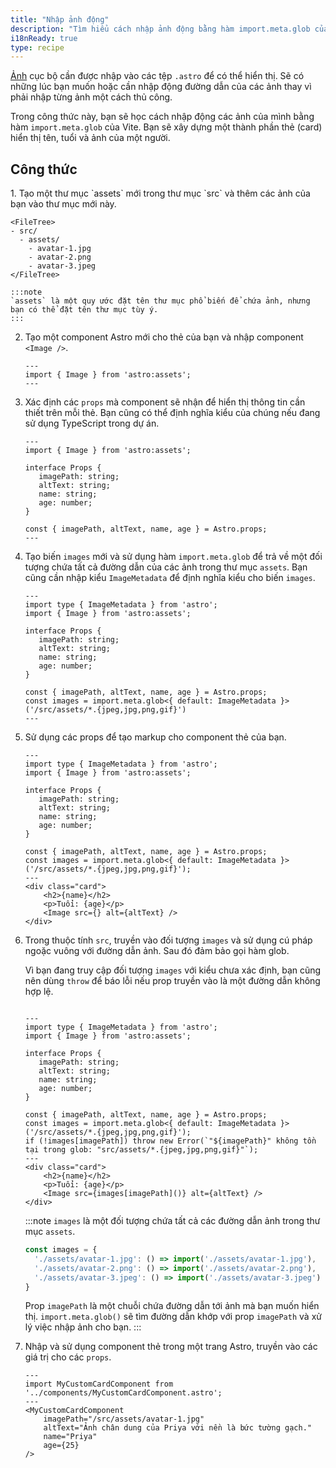 ```yaml
---
title: "Nhập ảnh động"
description: "Tìm hiểu cách nhập ảnh động bằng hàm import.meta.glob của Vite."
i18nReady: true
type: recipe
---
```


[Ảnh](/vi/guides/images/) cục bộ cần được nhập vào các tệp `.astro` để có thể hiển thị. Sẽ có những lúc bạn muốn hoặc cần nhập động đường dẫn của các ảnh thay vì phải nhập từng ảnh một cách thủ công.

Trong công thức này, bạn sẽ học cách nhập động các ảnh của mình bằng hàm `import.meta.glob` của Vite. Bạn sẽ xây dựng một thành phần thẻ (card) hiển thị tên, tuổi và ảnh của một người.

## Công thức

<Steps>
1. Tạo một thư mục `assets` mới trong thư mục `src` và thêm các ảnh của bạn vào thư mục mới này.

    <FileTree>
    - src/
      - assets/
        - avatar-1.jpg
        - avatar-2.png
        - avatar-3.jpeg
    </FileTree>

    :::note
    `assets` là một quy ước đặt tên thư mục phổ biến để chứa ảnh, nhưng bạn có thể đặt tên thư mục tùy ý.
    ::: 

2. Tạo một component Astro mới cho thẻ của bạn và nhập component `<Image />`.

    ```astro title="src/components/MyCustomCardComponent.astro" 
    ---
    import { Image } from 'astro:assets';
    ---
    ```

3. Xác định các `props` mà component sẽ nhận để hiển thị thông tin cần thiết trên mỗi thẻ. Bạn cũng có thể định nghĩa kiểu của chúng nếu đang sử dụng TypeScript trong dự án.

    ```astro title="src/components/MyCustomCardComponent.astro" ins={4-9, 11}
    ---
    import { Image } from 'astro:assets';

    interface Props {
       imagePath: string;
       altText: string;
       name: string;
       age: number;
    }

    const { imagePath, altText, name, age } = Astro.props;
    ---
    ``` 

4. Tạo biến `images` mới và sử dụng hàm `import.meta.glob` để trả về một đối tượng chứa tất cả đường dẫn của các ảnh trong thư mục `assets`. Bạn cũng cần nhập kiểu `ImageMetadata` để định nghĩa kiểu cho biến `images`.

    ```astro title="src/components/MyCustomCardComponent.astro" ins={2, 13} "ImageMetadata"
    ---
    import type { ImageMetadata } from 'astro';
    import { Image } from 'astro:assets';

    interface Props {
       imagePath: string;
       altText: string;
       name: string;
       age: number;
    }
    
    const { imagePath, altText, name, age } = Astro.props;
    const images = import.meta.glob<{ default: ImageMetadata }>('/src/assets/*.{jpeg,jpg,png,gif}')
    ---
    ```
    

5. Sử dụng các props để tạo markup cho component thẻ của bạn.

    ```astro title="src/components/MyCustomCardComponent.astro" ins={15-19} "<Image src={} alt={altText} />"
    ---
    import type { ImageMetadata } from 'astro';
    import { Image } from 'astro:assets';

    interface Props {
       imagePath: string;
       altText: string;
       name: string;
       age: number;
    }
    
    const { imagePath, altText, name, age } = Astro.props;
    const images = import.meta.glob<{ default: ImageMetadata }>('/src/assets/*.{jpeg,jpg,png,gif}');
    ---
    <div class="card">
        <h2>{name}</h2>
        <p>Tuổi: {age}</p>
        <Image src={} alt={altText} />
    </div>
    ```

6. Trong thuộc tính `src`, truyền vào đối tượng `images` và sử dụng cú pháp ngoặc vuông với đường dẫn ảnh. Sau đó đảm bảo gọi hàm glob.

    Vì bạn đang truy cập đối tượng `images` với kiểu chưa xác định, bạn cũng nên dùng `throw` để báo lỗi nếu prop truyền vào là một đường dẫn không hợp lệ.
   
    ```astro title="src/components/MyCustomCardComponent.astro" ins="images[imagePath]()" ins={14}

    ---
    import type { ImageMetadata } from 'astro';
    import { Image } from 'astro:assets';

    interface Props {
       imagePath: string;
       altText: string;
       name: string;
       age: number;
    }
    
    const { imagePath, altText, name, age } = Astro.props;
    const images = import.meta.glob<{ default: ImageMetadata }>('/src/assets/*.{jpeg,jpg,png,gif}');
    if (!images[imagePath]) throw new Error(`"${imagePath}" không tồn tại trong glob: "src/assets/*.{jpeg,jpg,png,gif}"`);
    ---
    <div class="card">
        <h2>{name}</h2>
        <p>Tuổi: {age}</p>
        <Image src={images[imagePath]()} alt={altText} />
    </div>
    ```

    :::note
    `images` là một đối tượng chứa tất cả các đường dẫn ảnh trong thư mục `assets`. 

    ```js
    const images = {
      './assets/avatar-1.jpg': () => import('./assets/avatar-1.jpg'),
      './assets/avatar-2.png': () => import('./assets/avatar-2.png'),
      './assets/avatar-3.jpeg': () => import('./assets/avatar-3.jpeg')
    }
    ```

    Prop `imagePath` là một chuỗi chứa đường dẫn tới ảnh mà bạn muốn hiển thị. `import.meta.glob()` sẽ tìm đường dẫn khớp với prop `imagePath` và xử lý việc nhập ảnh cho bạn.
    ::: 

7. Nhập và sử dụng component thẻ trong một trang Astro, truyền vào các giá trị cho các `props`.

    ```astro title="src/pages/index.astro" 
    ---
    import MyCustomCardComponent from '../components/MyCustomCardComponent.astro';
    ---
    <MyCustomCardComponent 
        imagePath="/src/assets/avatar-1.jpg"
        altText="Ảnh chân dung của Priya với nền là bức tường gạch."
        name="Priya"
        age={25}
    />
    ```
</Steps>